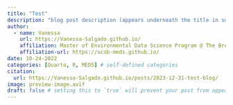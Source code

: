 ```yaml
---
title: "Test"
description: "blog post description (appears underneath the title in smaller text) which is included on the listing page"
author:
  - name: Vanessa
    url: https://Vanessa-Salgado.github.io/
    affiliation: Master of Environmental Data Science Program @ The Bren School (UCSB)
    affiliation-url: https://ucsb-meds.github.io/ 
date: 10-24-2022
categories: [Quarto, R, MEDS] # self-defined categories
citation: 
  url: https://Vanessa-Salgado.github.io/posts/2023-12-31-test-blog/
image: preview-image.avif
draft: false # setting this to `true` will prevent your post from appearing on your listing page until you're ready!
---
```

